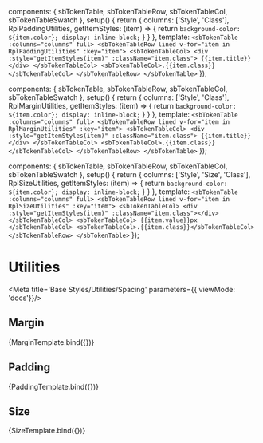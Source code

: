 

  components: { sbTokenTable, sbTokenTableRow, sbTokenTableCol, sbTokenTableSwatch },
  setup() {
    return {
      columns: ['Style', 'Class'],
      RplPaddingUtilities,
      getItemStyles: (item) => {
        return `background-color: ${item.color}; display: inline-block;`
      }
    }
  },
  template: `
    <sbTokenTable :columns="columns" full>
      <sbTokenTableRow lined v-for="item in RplPaddingUtilities" :key="item">
        <sbTokenTableCol>
          <div :style="getItemStyles(item)" :className="item.class">
            {{item.title}}
          </div>
        </sbTokenTableCol>
        <sbTokenTableCol>.{{item.class}}</sbTokenTableCol>
      </sbTokenTableRow>
    </sbTokenTable>
  `
});

  components: { sbTokenTable, sbTokenTableRow, sbTokenTableCol, sbTokenTableSwatch },
  setup() {
    return {
      columns: ['Style', 'Class'],
      RplMarginUtilities,
      getItemStyles: (item) => {
        return `background-color: ${item.color}; display: inline-block;`
      }
    }
  },
  template: `
    <sbTokenTable :columns="columns" full>
      <sbTokenTableRow lined v-for="item in RplMarginUtilities" :key="item">
        <sbTokenTableCol>
          <div :style="getItemStyles(item)" :className="item.class">
            {{item.title}}
          </div>
        </sbTokenTableCol>
        <sbTokenTableCol>.{{item.class}}</sbTokenTableCol>
      </sbTokenTableRow>
    </sbTokenTable>
  `
});

  components: { sbTokenTable, sbTokenTableRow, sbTokenTableCol, sbTokenTableSwatch },
  setup() {
    return {
      columns: ['Style', 'Size', 'Class'],
      RplSizeUtilities,
      getItemStyles: (item) => {
        return `background-color: ${item.color}; display: inline-block;`
      }
    }
  },
  template: `
    <sbTokenTable :columns="columns" full>
      <sbTokenTableRow lined v-for="item in RplSizeUtilities" :key="item">
        <sbTokenTableCol>
          <div :style="getItemStyles(item)" :className="item.class"></div>
        </sbTokenTableCol>
        <sbTokenTableCol>
          {{item.value}}px
        </sbTokenTableCol>
        <sbTokenTableCol>.{{item.class}}</sbTokenTableCol>
      </sbTokenTableRow>
    </sbTokenTable>
  `
});

# Utilities

<Meta title='Base Styles/Utilities/Spacing' parameters={{ viewMode: 'docs'}}/>

## Margin

<Canvas>
  <Story name="Margin" parameters={{
    design: {
      type: 'figma',
      url: 'https://www.figma.com/file/jtsOPNk1k4cWnumzkZgclD/Ripple-2.0-PoC?node-id=1286%3A17240',
    }
  }}>
    {MarginTemplate.bind({})}
  </Story>
</Canvas>

## Padding

<Canvas>
  <Story name="Padding" parameters={{
    design: {
      type: 'figma',
      url: 'https://www.figma.com/file/jtsOPNk1k4cWnumzkZgclD/Ripple-2.0-PoC?node-id=1286%3A17240',
    }
  }}>
    {PaddingTemplate.bind({})}
  </Story>
</Canvas>

## Size

<Canvas>
  <Story name="Size" parameters={{
    design: {
      type: 'figma',
      url: 'https://www.figma.com/file/jtsOPNk1k4cWnumzkZgclD/Ripple-2.0-PoC?node-id=1286%3A17240',
    }
  }}>
    {SizeTemplate.bind({})}
  </Story>
</Canvas>
